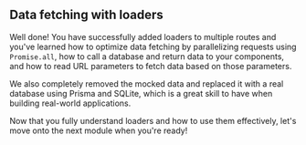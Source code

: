## Data fetching with loaders

Well done! You have successfully added loaders to multiple routes and you've learned
how to optimize data fetching by parallelizing requests using `Promise.all`, how
to call a database and return data to your components, and how to read URL parameters
to fetch data based on those parameters.

We also completely removed the mocked data and replaced it with a real database using
Prisma and SQLite, which is a great skill to have when building real-world applications.

Now that you fully understand loaders and how to use them effectively, let's
move onto the next module when you're ready!